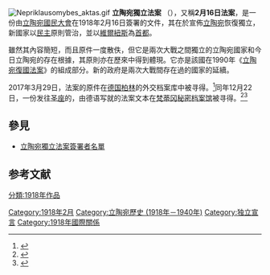 [[File:Nepriklausomybes_aktas.gif|thumb]]
'''立陶宛獨立法案''' （{{lang-lt|Lietuvos Valstybės atkūrimo aktas}}），又稱'''2月16日法案'''，是一份由[[立陶宛國民大會|立陶宛國民大會]]在1918年2月16日簽署的文件，其在於宣佈[[立陶宛|立陶宛]]恢復獨立，新國家以[[民主|民主]]原則管治，並以[[維爾紐斯|維爾紐斯]]為[[首都|首都]]。

雖然其內容簡短，而且原件一度散佚，但它是兩次大戰之間獨立的立陶宛國家和今日立陶宛的存在根據，其原則亦在歷來{{link-en|立陶宛憲法|Constitution of Lithuania}}中得到體現。它亦是該國在1990年《[[立陶宛復國法案|立陶宛復國法案]]》的組成部分。新的政府是兩次大戰間存在過的國家的延續。

2017年3月29日，法案的原件在[[德国|德国]][[柏林|柏林]]的外交档案库中被寻得。<ref>{{cite web|title=Berlyne rastas Vasario 16-osios akto originalas – LRT|url=http://www.lrt.lt/naujienos/lietuvoje/2/168155|website=Lietuvos Radijas ir Televizija|accessdate=29 March 2017|language=lt|deadurl=yes|archiveurl=https://web.archive.org/web/20170329230720/http://www.lrt.lt/naujienos/lietuvoje/2/168155|archivedate=2017-03-29|df=}}</ref>同年12月22日，一份发往[[圣座|圣座]]的，由德语写就的法案文本在[[梵蒂冈秘密档案馆|梵蒂冈秘密档案馆]]被寻得。<ref>{{cite web|title=Vatikano archyve istorikas Darius Antanavičius rado Vasario 16-osios akto vertimą į vokiečių kalbą|url=https://www.15min.lt/naujiena/aktualu/lietuva/vatikano-archyve-rastas-vasario-16-osios-akto-vertimas-i-vokieciu-kalba-56-901366|website=[[15min.lt|15min.lt]]|accessdate=2017-12-22|deadurl=yes|archiveurl=https://web.archive.org/web/20171222182352/https://www.15min.lt/naujiena/aktualu/lietuva/vatikano-archyve-rastas-vasario-16-osios-akto-vertimas-i-vokieciu-kalba-56-901366|archivedate=2017-12-22|df=}}</ref><ref>{{cite web|last1=Jakilaitis|first1=Edmundas|title=Istorikas A.Kasperavičius: tokių atradimų laukia dar ne vienas|url=https://www.15min.lt/naujiena/aktualu/lietuva/istorikas-a-kasperavicius-tokiu-atradimu-laukia-dar-ne-vienas-56-901472|website=[[15min.lt|15min.lt]] / Dėmesio centre|accessdate=2017-12-23|deadurl=yes|archiveurl=https://web.archive.org/web/20171223112419/https://www.15min.lt/naujiena/aktualu/lietuva/istorikas-a-kasperavicius-tokiu-atradimu-laukia-dar-ne-vienas-56-901472|archivedate=2017-12-23|df=}}</ref>

== 參見 ==
* [[立陶宛獨立法案簽署者名單|立陶宛獨立法案簽署者名單]]

== 参考文献 ==
{{reflist}}

{{立陶宛主題}}
{{Authority control}}

[[Category:1918年2月|Category:1918年2月]]
[[Category:立陶宛歷史_(1918年－1940年)|Category:立陶宛歷史 (1918年－1940年)]]
[[Category:独立宣言|Category:独立宣言]]
[[Category:1918年國際關係|Category:1918年國際關係]]
[[分類:1918年作品|分類:1918年作品]]